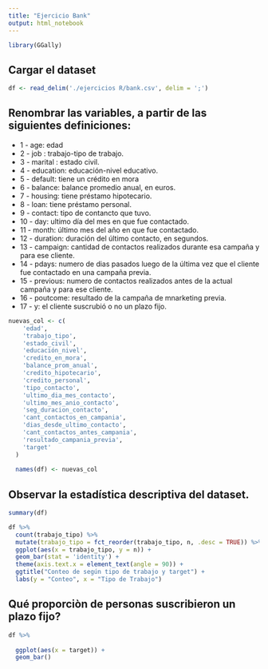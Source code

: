 ```yaml
---
title: "Ejercicio Bank"
output: html_notebook
---
```


```r
library(GGally)
```


## Cargar el dataset

```r
df <- read_delim('./ejercicios R/bank.csv', delim = ';')
```

## Renombrar las variables, a partir de las siguientes definiciones:

* 1 - age: edad
* 2 - job : trabajo-tipo de trabajo.
* 3 - marital : estado civil.
* 4 - education: educación-nivel educativo.
* 5 - default: tiene un crédito en mora
* 6 - balance: balance promedio anual, en euros. 
* 7 - housing: tiene préstamo hipotecario.
* 8 - loan: tiene préstamo personal.
* 9 - contact: tipo de contancto que tuvo. 
* 10 - day: ultimo día del mes en que fue contactado.
* 11 - month: último mes del año en que fue contactado.
* 12 - duration: duración del último contacto, en segundos.
* 13 - campaign: cantidad de contactos realizados durante esa campaña y para ese cliente.
* 14 - pdays: numero de dias pasados luego de la última vez que el cliente fue contactado en una campaña previa.
* 15 - previous: numero de contactos realizados antes de la actual campaña y para ese cliente.
* 16 - poutcome: resultado de la campaña de mnarketing previa.
* 17 - y: el cliente suscrubió o no un plazo fijo.

```r
nuevas_col <- c(
    'edad',
    'trabajo_tipo',
    'estado_civil',
    'educación_nivel',
    'credito_en_mora',
    'balance_prom_anual',
    'credito_hipotecario',
    'credito_personal',
    'tipo_contacto',
    'ultimo_dia_mes_contacto',
    'ultimo_mes_anio_contacto',
    'seg_duracion_contacto',
    'cant_contactos_en_campania',
    'dias_desde_ultimo_contacto',
    'cant_contactos_antes_campania',
    'resultado_campania_previa',
    'target'
  )
  
  names(df) <- nuevas_col
```

## Observar la estadística descriptiva del dataset.
```r
summary(df)
```

```r

df %>%
  count(trabajo_tipo) %>%
  mutate(trabajo_tipo = fct_reorder(trabajo_tipo, n, .desc = TRUE)) %>%
  ggplot(aes(x = trabajo_tipo, y = n)) +
  geom_bar(stat = 'identity') +
  theme(axis.text.x = element_text(angle = 90)) +
  ggtitle("Conteo de según tipo de trabajo y target") +
  labs(y = "Conteo", x = "Tipo de Trabajo")

```
## Qué proporciòn de personas suscribieron un plazo fijo?
```r
df %>%
  
  ggplot(aes(x = target)) +
  geom_bar()
```

